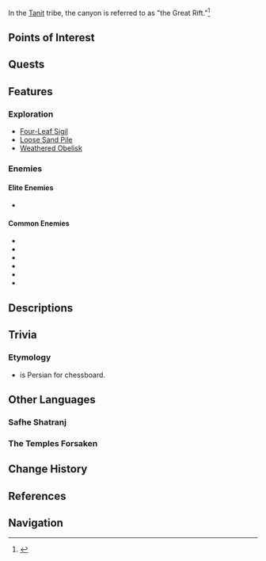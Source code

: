{{Location Infobox
|image        = <gallery>
Safhe Shatranj.png|Safhe Shatranj
The Temples Forsaken.png|The Temples Forsaken
</gallery>
|type         = Subarea
|region       = Sumeru
|subregion    = Great Red Sand
|area         = Desert of Hadramaveth
}}
{{Location Intro|description=<p>Prior to {{Quest|The Temple Where Sand Flows Like Tears}}, the subarea is named '''The Temples Forsaken'''. During this quest, the name is changed and the sand is cleared.</p>}}

In the [[Tanit]] tribe, the canyon is referred to as "the Great Rift."<ref>{{Ref/Quest|The Temple Where Sand Flows Like Tears}}</ref>

==Points of Interest==
{{Locations by Category Table|type=Points of Interest}}

==Quests==
{{Quests by Category List|1=|2=Safhe Shatranj Quests¦The Temples Forsaken Quests|heo=1}}

==Features==
===Exploration===
* [[Four-Leaf Sigil]]
* [[Loose Sand Pile]]
* [[Weathered Obelisk]]

===Enemies===
====Elite Enemies====
* {{Enemy|Primal Construct: Repulsor}}
====Common Enemies====
* {{Enemy|Eremite Crossbow}}
* {{Enemy|Eremite Ravenbeak Halberdier}}
* {{Enemy|Eremite Linebreaker}}
* {{Enemy|Eremite Sword-Dancer}}
* {{Enemy|Stretchy Geo Fungus}}
* {{Enemy|Grounded Geoshroom}}
<!--
===Local Specialties===
''(To be added.)''
--><!--
===Interactables===
-->
==Descriptions==
{{Description|The ruins of the temple of Gurabad. The desert songs say that long-lived giants once dwelled here.<br />But they were cast down into a rift in the earth within a single night, never to be seen again...<br />and so did the great temple also become some ruins in a valley rift.|Viewpoint, [[Viewpoint/The Palace Abandoned by the Gods|The Palace Abandoned by the Gods]]}}
{{Description|To the desert tribes, this abandoned, ruined square goes by the name "Safhe Shatranj."<br />Researchers believe that this was once a "training field" for ancient war machines.|Viewpoint, [[Viewpoint/Safhe Shatranj|Safhe Shatranj]]}}

==Trivia==
===Etymology===
* {{Lang|''Safhe {{w|Shatranj}}''|fa=صفحه شطرنج}} is Persian for chessboard.

==Other Languages==
===Safhe Shatranj===
{{Other Languages
|en      = Safhe Shatranj
|zhs     = 「神的棋盘」
|zhs_rm  = "Shén de Qípán"
|zht     = 「神的棋盤」
|zht_rm  = "Shén de Qípán"
|zh_tl   = "God's Chessboard"
|ja      = 「神の碁盤」
|ja_rm   = "Kami no Goban"
|ja_tl   = "God's Go Board"
|ko      = 「신의 장기판」
|ko_rm   = "Sin-ui Janggipan"
|ko_tl   = "God's Chessboard"
|es      = El Tablero de los Dioses
|es_tl   = The Gods' Board
|fr      = Safhe Shatranj
|ru      = Сафхе Шатрандж

|th      = "กระดานหมากของเทพเจ้า"
|th_rm   = 
|th_tl   = 
|vi      = Safhe Shatranj
|de      = „Safhe Shatranj“
|de_tl   = 
|id      = Safhe Shatranj
|pt      = Safhe Shatranj
|tr      = Safhe Shatranj
|it      = Safhe Shatranj
}}

===The Temples Forsaken===
{{Other Languages
|en      = The Temples Forsaken
|zhs     = 神弃殿阁
|zhs_rm  = Shénqì Diàngé
|zht     = 神棄殿閣
|zht_rm  = Shénqì Diàngé
|zh_tl   = Palace Abandoned by God
|ja      = 神に捨てられた殿閣
|ja_rm   = Kami ni Suterareta Denkaku
|ja_tl   = Palace Abandoned by God
|ko      = 신이 버린 신전
|ko_tl   = Temple Abandoned By God
|es      = Templo Desamparado
|es_tl   = Forsaken Temple
|fr      = Temple oublié
|fr_tl   = Forgotten Temple
|ru      = Покинутые храмы
|ru_tl   = Forsaken Temples
|th      = The Temples Forsaken
|vi      = Điện Thờ Chối Bỏ
|vi_tl   = 
|de      = Gottverlassener Tempel
|de_tl   = God Forsaken Temple
|id      = The Temples Forsaken
|pt      = Templo Desamparado
|pt_tl   = 
|tr      = Terk Edilmişlerin Tapınağı
|tr_tl   = 
|it      = Templi Dimenticati
|it_tl   = Forgotten Temples
}}

==Change History==
{{Change History|3.4}}

==References==
{{Reflist}}

==Navigation==
{{Area Navbox|Sumeru}}